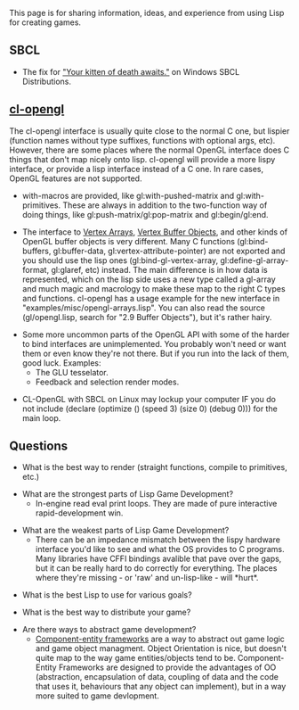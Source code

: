 This page is for sharing information, ideas, and experience from using Lisp for creating games.

== SBCL ==

* The fix for [[KittenOfDeath| "Your kitten of death awaits."]] on Windows SBCL Distributions.

== [[cl-opengl]] ==

The cl-opengl interface is usually quite close to the normal C one, but lispier (function names without type suffixes, functions with optional args, etc). However, there are some places where the normal OpenGL interface does C things that don't map nicely onto lisp. cl-opengl will provide a more lispy interface, or provide a lisp interface instead of a C one. In rare cases, OpenGL features are not supported.

* with-macros are provided, like gl:with-pushed-matrix and gl:with-primitives. These are always in addition to the two-function way of doing things, like gl:push-matrix/gl:pop-matrix and gl:begin/gl:end.

* The interface to [[Vertex Arrays]], [[Vertex Buffer Objects]], and other kinds of OpenGL buffer objects is very different. Many C functions (gl:bind-buffers, gl:buffer-data, gl:vertex-attribute-pointer) are not exported and you should use the lisp ones (gl:bind-gl-vertex-array, gl:define-gl-array-format, gl:glaref, etc) instead. The main difference is in how data is represented, which on the lisp side uses a new type called a gl-array and much magic and macrology to make these map to the right C types and functions. cl-opengl has a usage example for the new interface in "examples/misc/opengl-arrays.lisp". You can also read the source (gl/opengl.lisp, search for "2.9 Buffer Objects"), but it's rather hairy.

* Some more uncommon parts of the OpenGL API with some of the harder to bind interfaces are unimplemented. You probably won't need or want them or even know they're not there. But if you run into the lack of them, good luck. Examples: 
** The GLU tesselator.
** Feedback and selection render modes.

* CL-OpenGL with SBCL on Linux may lockup your computer IF you do not include (declare (optimize () (speed 3) (size 0) (debug 0))) for the main loop.

== Questions ==

* What is the best way to render (straight functions, compile to primitives, etc.)

* What are the strongest parts of Lisp Game Development?
** In-engine read eval print loops. They are made of pure interactive rapid-development win.

* What are the weakest parts of Lisp Game Development?
** There can be an impedance mismatch between the lispy hardware interface you'd like to see and what the OS provides to C programs. Many libraries have CFFI bindings avalible that pave over the gaps, but it can be really hard to do correctly for everything. The places where they're missing - or 'raw' and un-lisp-like - will *hurt*.

* What is the best Lisp to use for various goals?

* What is the best way to distribute your game?

* Are there ways to abstract game development?
** [http://cowboyprogramming.com/2007/01/05/evolve-your-heirachy/ Component-entity frameworks] are a way to abstract out game logic and game object managment. Object Orientation is nice, but doesn't quite map to the way game entities/objects tend to be. Component-Entity Frameworks are designed to provide the advantages of OO (abstraction, encapsulation of data, coupling of data and the code that uses it, behaviours that any object can implement), but in a way more suited to game devlopment.
